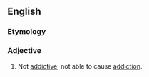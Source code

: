 ==English==

===Etymology===
{{prefix|en|non|addictive}}

===Adjective===
{{en-adj|-}}

# Not [[addictive]]; not able to cause [[addiction]].